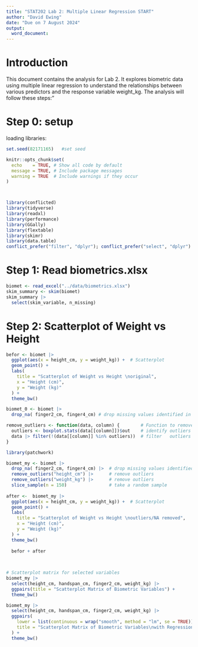 ```yaml
---
title: "STAT202 Lab 2: Multiple Linear Regression START"
author: "David Ewing"
date: "Due on 7 August 2024"
output: 
  word_document:
---
```


# Introduction
This document contains the analysis for Lab 2. It explores biometric data using multiple linear regression to understand the relationships between various predictors and the response variable weight_kg. The analysis will follow these steps:"
  
\newpage 

# Step 0: setup
loading  libraries:

```r

set.seed(82171165)   #set seed 

knitr::opts_chunk$set(
  echo    = TRUE, # Show all code by default
  message = TRUE, # Include package messages
  warning = TRUE  # Include warnings if they occur
)



library(conflicted)
library(tidyverse)
library(readxl)
library(performance)
library(GGally)
library(flextable)
library(skimr)
library(data.table)
conflict_prefer("filter", "dplyr"); conflict_prefer("select", "dplyr")

```

\newpage 

# Step 1: Read biometrics.xlsx


```r
biomet <- read_excel("../data/biometrics.xlsx")
skim_summary <- skim(biomet)
skim_summary |>
  select(skim_variable, n_missing)

``` 

\newpage

# Step 2: Scatterplot of Weight vs Height

```r






befor <- biomet |>
  ggplot(aes(x = height_cm, y = weight_kg)) +  # Scatterplot
  geom_point() +
  labs(
    title = "Scatterplot of Weight vs Height \noriginal",
    x = "Height (cm)",
    y = "Weight (kg)"
  ) +
  theme_bw()

```


```r

biomet_0 <- biomet |>
  drop_na( finger2_cm, finger4_cm) # drop missing values identified in skim() 

remove_outliers <- function(data, column) {        # Function to remove outliers 
  outliers <- boxplot.stats(data[[column]])$out    # identify outliers
  data |> filter(!(data[[column]] %in% outliers))  # filter   outliers
}

library(patchwork)

biomet_my <- biomet |>
  drop_na( finger2_cm, finger4_cm) |>  # drop missing values identified in skim() 
  remove_outliers("height_cm") |>      # remove outliers 
  remove_outliers("weight_kg") |>      # remove outliers 
  slice_sample(n = 150)                # take a random sample
  
after <-  biomet_my |>
  ggplot(aes(x = height_cm, y = weight_kg)) +  # Scatterplot
  geom_point() +
  labs(
    title = "Scatterplot of Weight vs Height \noutliers/NA removed",
    x = "Height (cm)",
    y = "Weight (kg)"
  ) +
  theme_bw()
  
  befor + after 
  
  
```
```r
# Scatterplot matrix for selected variables
biomet_my |>
  select(height_cm, handspan_cm, finger2_cm, weight_kg) |>
  ggpairs(title = "Scatterplot Matrix of Biometric Variables") +
  theme_bw()

biomet_my |>
  select(height_cm, handspan_cm, finger2_cm, weight_kg) |>
  ggpairs(
    lower = list(continuous = wrap("smooth", method = "lm", se = TRUE)),
    title = "Scatterplot Matrix of Biometric Variables\nwith Regression Lines"
  ) +
  theme_bw()

```
